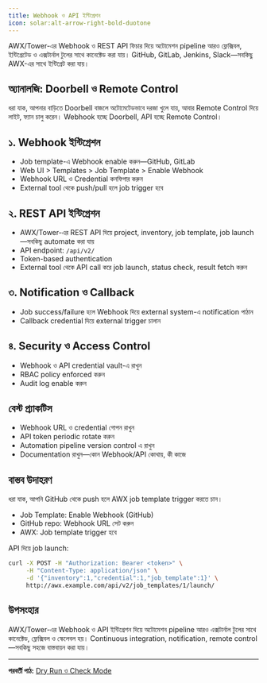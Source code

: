 ```yaml
---
title: Webhook ও API ইন্টিগ্রেশন
icon: solar:alt-arrow-right-bold-duotone
---
```


AWX/Tower-এর Webhook ও REST API ফিচার দিয়ে অটোমেশন pipeline আরও ফ্লেক্সিবল, ইন্টিগ্রেটেড ও এক্সটার্নাল টুলের সাথে কানেক্টেড করা যায়। GitHub, GitLab, Jenkins, Slack—সবকিছু AWX-এর সাথে ইন্টিগ্রেট করা যায়।

## অ্যানালজি: Doorbell ও Remote Control

ধরা যাক, আপনার বাড়িতে Doorbell বাজলে অটোমেটেডভাবে দরজা খুলে যায়, আবার Remote Control দিয়ে লাইট, ফ্যান চালু করেন। Webhook হচ্ছে Doorbell, API হচ্ছে Remote Control।

## ১. Webhook ইন্টিগ্রেশন

- Job template-এ Webhook enable করুন—GitHub, GitLab
- Web UI > Templates > Job Template > Enable Webhook
- Webhook URL ও Credential কনফিগার করুন
- External tool থেকে push/pull হলে job trigger হবে

## ২. REST API ইন্টিগ্রেশন

- AWX/Tower-এর REST API দিয়ে project, inventory, job template, job launch—সবকিছু automate করা যায়
- API endpoint: `/api/v2/`
- Token-based authentication
- External tool থেকে API call করে job launch, status check, result fetch করুন

## ৩. Notification ও Callback

- Job success/failure হলে Webhook দিয়ে external system-এ notification পাঠান
- Callback credential দিয়ে external trigger চালান

## ৪. Security ও Access Control

- Webhook ও API credential vault-এ রাখুন
- RBAC policy enforced করুন
- Audit log enable করুন

## বেস্ট প্র্যাকটিস

- Webhook URL ও credential গোপন রাখুন
- API token periodic rotate করুন
- Automation pipeline version control এ রাখুন
- Documentation রাখুন—কোন Webhook/API কোথায়, কী কাজে

## বাস্তব উদাহরণ

ধরা যাক, আপনি GitHub থেকে push হলে AWX job template trigger করতে চান।

- Job Template: Enable Webhook (GitHub)
- GitHub repo: Webhook URL সেট করুন
- AWX: Job template trigger হবে

API দিয়ে job launch:
```bash
curl -X POST -H "Authorization: Bearer <token>" \
     -H "Content-Type: application/json" \
     -d '{"inventory":1,"credential":1,"job_template":1}' \
     http://awx.example.com/api/v2/job_templates/1/launch/
```

## উপসংহার

AWX/Tower-এর Webhook ও API ইন্টিগ্রেশন দিয়ে অটোমেশন pipeline আরও এক্সটার্নাল টুলের সাথে কানেক্টেড, ফ্লেক্সিবল ও স্কেলেবল হয়। Continuous integration, notification, remote control—সবকিছু সহজে বাস্তবায়ন করা যায়।

---

**পরবর্তী পাঠ:** [Dry Run ও Check Mode](/ansible/check-mode)
